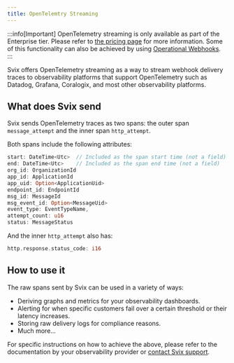 ```yaml
---
title: OpenTelemtry Streaming
---
```


:::info[Important]
OpenTelemetry streaming is only available as part of the Enterprise tier. Please refer to [the pricing page](https://www.svix.com/pricing/) for more information.
Some of this functionality can also be achieved by using [Operational Webhooks](/incoming-webhooks).
:::

Svix offers OpenTelemetry streaming as a way to stream webhook delivery traces to observability platforms that support OpenTelemetry such as Datadog, Grafana, Coralogix, and most other observability platforms.

## What does Svix send

Svix sends OpenTelemetry traces as two spans: the outer span `message_attempt` and the inner span `http_attempt`.

Both spans include the following attributes:
```rust
start: DateTime<Utc>  // Included as the span start time (not a field)
end: DateTime<Utc>    // Included as the span end time (not a field)
org_id: OrganizationId
app_id: ApplicationId
app_uid: Option<ApplicationUid>
endpoint_id: EndpointId
msg_id: MessageId
msg_event_id: Option<MessageUid>
event_type: EventTypeName,
attempt_count: u16
status: MessageStatus
```

And the inner `http_attempt` also has:
```rust
http.response.status_code: i16
```

## How to use it

The raw spans sent by Svix can be used in a variety of ways:
* Deriving graphs and metrics for your observability dashboards.
* Alerting for when specific customers fail over a certain threshold or their latency increases.
* Storing raw delivery logs for compliance reasons.
* Much more...

For specific instructions on how to achieve the above, please refer to the documentation by your observability provider or [contact Svix support](https://www.svix.com/contact/).
